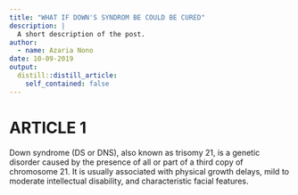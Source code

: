 ```yaml
---
title: "WHAT IF DOWN'S SYNDROM BE COULD BE CURED"
description: |
  A short description of the post.
author:
  - name: Azaria Nono
date: 10-09-2019
output:
  distill::distill_article:
    self_contained: false
---
```

# ARTICLE 1

Down syndrome (DS or DNS), also known as trisomy 21, is a genetic disorder caused by the presence of all or part of a third copy of chromosome 21. It is usually associated with physical growth delays, mild to moderate intellectual disability, and characteristic facial features.

 
